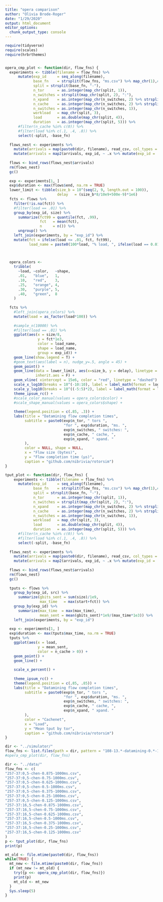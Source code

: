```yaml
---
title: "opera comparison"
author: "Olivia Brode-Roger"
date: "1/29/2020"
output: html_document
editor_options: 
  chunk_output_type: console
---
```



```r
  
require(tidyverse)
require(scales)
require(hrbrthemes)


opera_cmp_plot <- function(dir, flow_fns) {
  experiments <- tibble(filename = flow_fns) %>%
      mutate(exp_id     = seq_along(filename),
             base_fn    = strsplit(flow_fns, "ms.csv") %>% map_chr(1),# %>% strsplit("drain-") %>% map_chr(2) ,
             split = strsplit(base_fn, "-"),
             n_tor      = as.integer(map_chr(split, 1)),
             n_switches = strsplit(map_chr(split, 2), ":"),
             n_xpand    = as.integer(map_chr(n_switches, 2) %>% strsplit(., ",") %>% map(2)),
             n_cache    = as.integer(map_chr(n_switches, 2) %>% strsplit(., ",") %>% map(1)),
             n_switches = as.integer(map_chr(n_switches, 1)),
             workload   = map_chr(split, 3),
             load       = as.double(map_chr(split, 4)),
             duration   = as.integer(map_chr(split, 5))) %>% 
      #filter(n_cache %in% c(0)) %>% 
      #filter(load %in% c(.1, .4, .8)) %>% 
      select(-split, -base_fn)
  
  flows_nest <- experiments %>% 
    mutate(arrivals = map(paste0(dir, filename), read_csv, col_types = "--iid-dd")) %>% 
    mutate(arrivals = map2(arrivals, exp_id, ~ .x %>% mutate(exp_id = .y)))
  
  flows <- bind_rows(flows_nest$arrivals)
  rm(flows_nest)
  gc()
  
  exp <- experiments[1, ]
  exp$duration <- max(flows$end, na.rm = TRUE)
  lower_limit <- tibble(size_b = 10^(seq(2, 9, length.out = 100)),
                        delay   = (size_b*8/10e9+500e-9)*1e6)
  fcts <- flows %>%
    filter(!is.na(fct)) %>% 
    #filter(load == .01) %>% 
    group_by(exp_id, size) %>% 
      summarize(fct99 = quantile(fct, .99),
                fct   = mean(fct),
                n     = n()) %>% 
      ungroup() %>% 
    left_join(experiments, by = "exp_id") %>% 
    mutate(fct = ifelse(load <= .01, fct, fct99),
           load_name = paste0(100*load, "% load, ", ifelse(load == 0.01, "avg", "99%-ile")))
  

  
  opera_colors <- 
    tribble(
      ~load, ~color,   ~shape,
      .01,   "blue",   1,
      .10,   "red",    3,
      .25,   "orange", 4,
      .30,   "purple", 5,
      .40,   "green",  8
    )
  
  fcts %>% 
    #left_join(opera_colors) %>% 
    mutate(load = as_factor(load*100)) %>% 
    
    #sample_n(10000) %>% 
    #filter(load == .01) %>% 
    ggplot(aes(x = size/8,
               y = fct*1e3,
               color = load_name,
               shape = load_name,
               group = exp_id)) +
    geom_line(show.legend = T) +
    #geom_text(aes(label = n), nudge_y=.5, angle = 45) +
    geom_point() +
    geom_line(data = lower_limit, aes(x=size_b, y = delay), linetype = "dashed",
              inherit.aes = F) +
    geom_vline( xintercept = 15e6, color = "red", linetype = "dashed") +
    scale_x_log10(breaks = 10^(-10:10), label = label_math(format = log10)) +
    scale_y_log10(breaks = 10^((-5:5)*2), label = label_math(format = log10)) +
    theme_ipsum_rc() +
    #scale_color_manual(values = opera_colors$color) +
    #scale_shape_manual(values = opera_colors$shape) +
    
    theme(legend.position = c(.85, .3)) +
    labs(title = "Datamining flow completion times",
         subtitle = paste0(exp$n_tor, " tors ",
                           "for ", exp$duration, "ms. ",
                           exp$n_switches, " switches: ",
                           exp$n_cache, " cache, ",
                           exp$n_xpand, " xpand. "
         ),
         color = NULL, shape = NULL,
         x = "Flow size (bytes)",
         y = "Flow completion time (μs)",
         caption = "github.com/nibrivia/rotorsim")
}

tput_plot <- function(dir, flow_fns) {
    experiments <- tibble(filename = flow_fns) %>%
      mutate(exp_id     = seq_along(filename),
             base_fn    = strsplit(flow_fns, "ms.csv") %>% map_chr(1),# %>% strsplit("drain-") %>% map_chr(2) ,
             split = strsplit(base_fn, "-"),
             n_tor      = as.integer(map_chr(split, 1)),
             n_switches = strsplit(map_chr(split, 2), ":"),
             n_xpand    = as.integer(map_chr(n_switches, 2) %>% strsplit(., ",") %>% map(2)),
             n_cache    = as.integer(map_chr(n_switches, 2) %>% strsplit(., ",") %>% map(1)),
             n_switches = as.integer(map_chr(n_switches, 1)),
             workload   = map_chr(split, 3),
             load       = as.double(map_chr(split, 4)),
             duration   = as.integer(map_chr(split, 5))) %>% 
      #filter(n_cache %in% c(0)) %>% 
      #filter(load %in% c(.1, .4, .8)) %>% 
      select(-split, -base_fn)
  
  flows_nest <- experiments %>% 
    mutate(arrivals = map(paste0(dir, filename), read_csv, col_types = "--iid-dd")) %>% 
    mutate(arrivals = map2(arrivals, exp_id, ~ .x %>% mutate(exp_id = .y)))
  
  flows <- bind_rows(flows_nest$arrivals)
  rm(flows_nest)
  gc()
  
  tputs <- flows %>%
    group_by(exp_id, src) %>%
      summarize(gbits_sent = sum(size)/1e9,
                max_time   = max(start+fct)) %>%
    group_by(exp_id) %>%
      summarize(max_time  = max(max_time),
                mean_sent = mean(gbits_sent)*1e9/(max_time*1e3)) %>%
    left_join(experiments, by = "exp_id")
    
  exp <- experiments[1, ]
  exp$duration <- max(tputs$max_time, na.rm = TRUE)
  tputs %>%
    ggplot(aes(x = load,
               y = mean_sent,
               color = n_cache > 0)) +
    geom_point() +
    geom_line() +
    
    scale_x_percent() +
    
    theme_ipsum_rc() +
    theme(legend.position = c(.85, .85)) +
    labs(title = "Datamining flow completion times",
         subtitle = paste0(exp$n_tor, " tors ",
                           "for ", exp$duration, "ms. ",
                           exp$n_switches, " switches: ",
                           exp$n_cache, " cache, ",
                           exp$n_xpand, " xpand. "
         ),
         color = "Cachenet",
         x = "Load",
         y = "Mean tput by tor",
         caption = "github.com/nibrivia/rotorsim")
}

dir <- "../simulator/"
flow_fns <- list.files(path = dir, pattern = "108-13.*-datamining-0.*-10000ms.csv")
#opera_cmp_plot(dir, flow_fns)

dir <- "../data/"
flow_fns <- c(
"257-37:0,5-chen-0.875-1000ms.csv",
"257-37:0,5-chen-0.75-1000ms.csv",
"257-37:0,5-chen-0.625-1000ms.csv",
"257-37:0,5-chen-0.5-1000ms.csv",
"257-37:0,5-chen-0.375-1000ms.csv",
"257-37:0,5-chen-0.25-1000ms.csv",
"257-37:0,5-chen-0.125-1000ms.csv",
"257-37:16,5-chen-0.875-1000ms.csv",
"257-37:16,5-chen-0.75-1000ms.csv",
"257-37:16,5-chen-0.625-1000ms.csv",
"257-37:16,5-chen-0.5-1000ms.csv",
"257-37:16,5-chen-0.375-1000ms.csv",
"257-37:16,5-chen-0.25-1000ms.csv",
"257-37:16,5-chen-0.125-1000ms.csv"
)
p <- tput_plot(dir, flow_fns)
print(p)
```

```r
mt_old <- file.mtime(paste0(dir, flow_fns))
while(TRUE) {
  mt_new <- file.mtime(paste0(dir, flow_fns))
  if (mt_new != mt_old) {
    try({p <<- opera_cmp_plot(dir, flow_fns)})
    print(p)
    mt_old <- mt_new
  }
  Sys.sleep(5)
}
```
